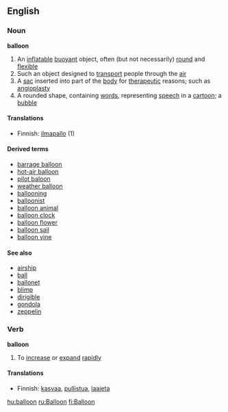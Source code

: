 ==English==

===Noun===
'''balloon'''

# An [[inflatable]] [[buoyant]] object, often (but not necessarily) [[round]] and [[flexible]]
# Such an object designed to [[transport]] people through the [[air]]
# A [[sac]] inserted into part of the [[body]] for [[therapeutic]] reasons; such as [[angioplasty]]
# A rounded shape, containing [[word]]s, representing [[speech]] in a [[cartoon]]; a [[bubble]]

====Translations====
*Finnish: [[ilmapallo]] (1)

====Derived terms====
*[[barrage balloon]]
*[[hot-air balloon]]
*[[pilot baloon]]
*[[weather balloon]]
*[[ballooning]]
*[[balloonist]]
*[[balloon animal]]
*[[balloon clock]]
*[[balloon flower]]
*[[balloon sail]]
*[[balloon vine]]

====See also====
*[[airship]]
*[[ball]]
*[[ballonet]]
*[[blimp]]
*[[dirigible]]
*[[gondola]]
*[[zeppelin]]

===Verb===
'''balloon'''

# To [[increase]] or [[expand]] [[rapid]]ly

====Translations====
*Finnish: [[kasvaa]], [[pullistua]], [[laajeta]]

[[hu:balloon]]
[[ru:Balloon]]
[[fi:Balloon]]